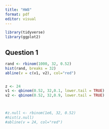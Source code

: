```yaml
---
title: "HW8"
format: pdf
editor: visual
---
```


```r
library(tidyverse)
library(ggplot2)
```

## Question 1

```r

rand <- rbinom(1000, 32, 0.52)
hist(rand, breaks = 32)
abline(v = c(v1, v2), col="red")


z <- 24
v1 <- qbinom(0.52, 32,0.1, lower.tail = TRUE)
v2 <- qbinom(0.52, 32,0.9, lower.tail = TRUE)



#z.null <- rbinom(1e6, 32, 0.52)
#hist(z.null)
#abline(v = 24, col="red")







```
